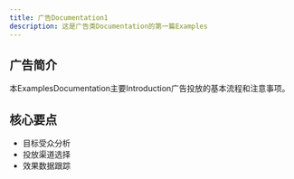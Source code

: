 ```yaml
---
title: 广告Documentation1
description: 这是广告类Documentation的第一篇Examples
---
```


## 广告简介
本ExamplesDocumentation主要Introduction广告投放的基本流程和注意事项。

## 核心要点
- 目标受众分析
- 投放渠道选择
- 效果数据跟踪
